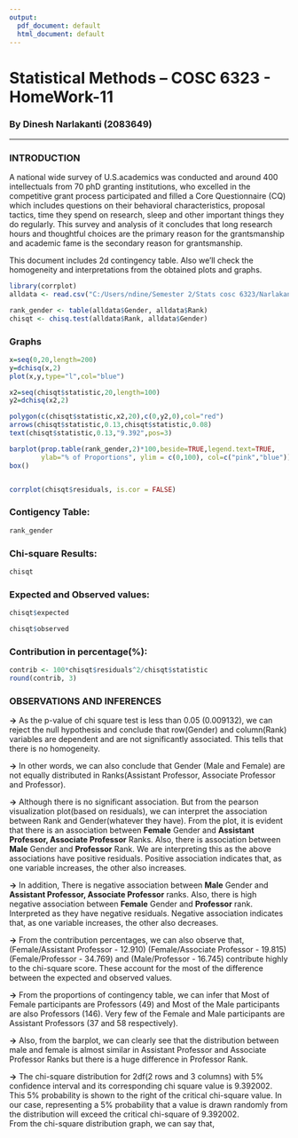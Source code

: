```yaml
---
output:
  pdf_document: default
  html_document: default
---
```

# Statistical Methods – COSC	6323 - HomeWork-11  
### By Dinesh Narlakanti (2083649)  
  
________________________________________________________________________________  
  
### INTRODUCTION  

A national wide survey of U.S.academics was conducted and around 400 intellectuals from 70 phD granting
institutions, who excelled in the competitive grant process participated and filled a Core Questionnaire (CQ)
which includes questions on their behavioral characteristics, proposal tactics, time they spend on research,
sleep and other important things they do regularly. This survey and analysis of it concludes that long research
hours and thoughtful choices are the primary reason for the grantsmanship and academic fame is the secondary
reason for grantsmanship.

This document includes 2d contingency table. Also we'll check the homogeneity and interpretations from the obtained plots and graphs.  

```r
library(corrplot)
alldata <- read.csv("C:/Users/ndine/Semester 2/Stats cosc 6323/Narlakanti_Dinesh_2083649_HW11/AllData.csv")

rank_gender <- table(alldata$Gender, alldata$Rank)
chisqt <- chisq.test(alldata$Rank, alldata$Gender)
```


### Graphs  
```r
x=seq(0,20,length=200)
y=dchisq(x,2)
plot(x,y,type="l",col="blue")

x2=seq(chisqt$statistic,20,length=100)
y2=dchisq(x2,2)

polygon(c(chisqt$statistic,x2,20),c(0,y2,0),col="red")
arrows(chisqt$statistic,0.13,chisqt$statistic,0.08)
text(chisqt$statistic,0.13,"9.392",pos=3)
```

```r

barplot(prop.table(rank_gender,2)*100,beside=TRUE,legend.text=TRUE,
        ylab="% of Proportions", ylim = c(0,100), col=c("pink","blue"))
box()


corrplot(chisqt$residuals, is.cor = FALSE)
```



### Contigency Table:
```r
rank_gender
```
### Chi-square Results:
```r
chisqt
```
### Expected and Observed values: 

```r
chisqt$expected

chisqt$observed
```
### Contribution in percentage(%):
```r
contrib <- 100*chisqt$residuals^2/chisqt$statistic
round(contrib, 3)
```

### OBSERVATIONS AND INFERENCES  
**->** As the p-value of chi square test is less than 0.05 (0.009132), we can reject the null hypothesis and conclude that row(Gender) and column(Rank) variables are dependent and are not significantly associated. This tells that there is no homogeneity.  

**->** In other words, we can also conclude that Gender (Male and Female) are not equally distributed in Ranks(Assistant Professor, Associate Professor and Professor).  

**->** Although there is no significant association. But from the pearson visualization plot(based on residuals), we can interpret the association between Rank and Gender(whatever they have). From the plot, it is evident that there is an association between **Female** Gender and **Assistant Professor, Associate Professor** Ranks. Also, there is association between **Male** Gender and **Professor** Rank. We are interpreting this as the above associations have positive residuals. Positive association indicates that, as one variable increases, the other also increases.        

**->** In addition, There is negative association between **Male** Gender and **Assistant Professor, Associate Professor** ranks. Also, there is high negative association between **Female** Gender and **Professor** rank. Interpreted as they have negative residuals. Negative association indicates that, as one variable increases, the other also decreases.  

**->** From the contribution percentages, we can also observe that, (Female/Assistant Professor - 12.910) (Female/Associate Professor - 19.815) (Female/Professor - 34.769) and (Male/Professor - 16.745) contribute highly to the chi-square score. These account for the most of the difference between the expected and observed values.  

**->** From the proportions of contingency table, we can infer that Most of Female participants are Professors (49) and Most of the Male participants are also Professors (146). Very few of the Female and Male participants are Assistant Professors (37 and 58 respectively).

**->** Also, from the barplot, we can clearly see that the distribution between male and female is almost similar in Assistant Professor and Associate Professor Ranks but there is a huge difference in Professor Rank.  

**->** The chi-square distribution for 2df(2 rows and 3 columns) with 5% confidence interval and its corresponding chi square value is 9.392002. This 5% probability is shown to the right of the critical chi-square value. In our case, representing a 5% probability that a value is drawn randomly from the distribution will exceed the critical chi-square of 9.392002.  
From the chi-square distribution graph, we can say that, 

